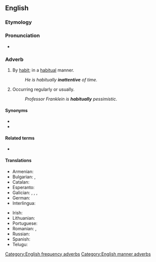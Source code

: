 ==English==

===Etymology===
{{suffix|habitual|ly|lang=en}}

===Pronunciation===
* {{audio|en-us-habitually.ogg|Audio (US)|lang=en}}

===Adverb===
{{en-adv|-}}

# By [[habit]]; in a [[habitual]] manner.
#: ''He is habitually '''inattentive''' of time.''
# Occurring regularly or usually.
#: ''Professor Franklein is '''habitually''' pessimistic''.

====Synonyms====
* {{l|en|customarily}}
* {{l|en|usually}}

====Related terms====
* {{l|en|habitual}}

====Translations====
{{trans-top|occurring regularly or usually}}
* Armenian: {{t+|hy|սովորաբար}}
* Bulgarian: {{t+|bg|обикновено|sc=Cyrl}}, {{t+|bg|обичайно|sc=Cyrl}}
* Catalan: {{t|ca|habitualment}}
* Esperanto: {{t|eo|kutime}}
* Galician: {{t|gl|decotío}}, {{t+|gl|decote}}, {{t|gl|acotío}}, {{t+|gl|habitualmente}}
* German: {{t+|de|gewöhnlich}}
* Interlingua: {{t|ia|habitualmente}}
{{trans-mid}}
* Irish: {{t|ga|de ghréas}}
* Lithuanian: {{t|lt|iš papratimo}}
* Portuguese: {{t+|pt|habitualmente}}
* Romanian: {{t+|ro|uzual}}, {{t+|ro|regulat}}
* Russian: {{t+|ru|обы́чно}}
* Spanish: {{t+|es|habitualmente}}
* Telugu: {{t+|te|అలవాటుగా|tr=alavaaTugaa}}
{{trans-bottom}}

[[Category:English frequency adverbs]]
[[Category:English manner adverbs]]